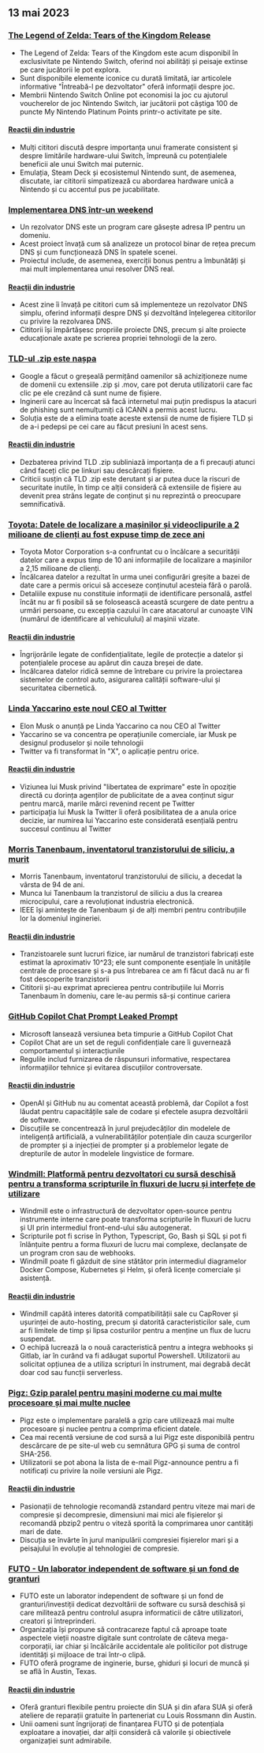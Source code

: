 

<CallToAction />

<Steps>

## 13 mai 2023

### [The Legend of Zelda: Tears of the Kingdom Release](https://www.zelda.com/tears-of-the-kingdom/)

- The Legend of Zelda: Tears of the Kingdom este acum disponibil în exclusivitate pe Nintendo Switch, oferind noi abilități și peisaje extinse pe care jucătorii le pot explora.
- Sunt disponibile elemente iconice cu durată limitată, iar articolele informative "Întreabă-l pe dezvoltator" oferă informații despre joc.
- Membrii Nintendo Switch Online pot economisi la joc cu ajutorul voucherelor de joc Nintendo Switch, iar jucătorii pot câștiga 100 de puncte My Nintendo Platinum Points printr-o activitate pe site.

#### [Reacții din industrie](http://news.ycombinator.com/item?id=35912318)

- Mulți cititori discută despre importanța unui framerate consistent și despre limitările hardware-ului Switch, împreună cu potențialele beneficii ale unui Switch mai puternic.
- Emulația, Steam Deck și ecosistemul Nintendo sunt, de asemenea, discutate, iar cititorii simpatizează cu abordarea hardware unică a Nintendo și cu accentul pus pe jucabilitate.

### [Implementarea DNS într-un weekend](https://implement-dns.wizardzines.com/)

- Un rezolvator DNS este un program care găsește adresa IP pentru un domeniu.
- Acest proiect învață cum să analizeze un protocol binar de rețea precum DNS și cum funcționează DNS în spatele scenei.
- Proiectul include, de asemenea, exerciții bonus pentru a îmbunătăți și mai mult implementarea unui resolver DNS real.

#### [Reacții din industrie](http://news.ycombinator.com/item?id=35916064)

- Acest zine îi învață pe cititori cum să implementeze un rezolvator DNS simplu, oferind informații despre DNS și dezvoltând înțelegerea cititorilor cu privire la rezolvarea DNS.
- Cititorii își împărtășesc propriile proiecte DNS, precum și alte proiecte educaționale axate pe scrierea propriei tehnologii de la zero.

### [TLD-ul .zip este nașpa](https://financialstatement.zip/)

- Google a făcut o greșeală permițând oamenilor să achiziționeze nume de domenii cu extensiile .zip și .mov, care pot deruta utilizatorii care fac clic pe ele crezând că sunt nume de fișiere.
- Inginerii care au încercat să facă internetul mai puțin predispus la atacuri de phishing sunt nemulțumiți că ICANN a permis acest lucru.
- Soluția este de a elimina toate aceste extensii de nume de fișiere TLD și de a-i pedepsi pe cei care au făcut presiuni în acest sens.

#### [Reacții din industrie](http://news.ycombinator.com/item?id=35920336)

- Dezbaterea privind TLD .zip subliniază importanța de a fi precauți atunci când faceți clic pe linkuri sau descărcați fișiere.
- Criticii susțin că TLD .zip este derutant și ar putea duce la riscuri de securitate inutile, în timp ce alții consideră că extensiile de fișiere au devenit prea strâns legate de conținut și nu reprezintă o preocupare semnificativă.

### [Toyota: Datele de localizare a mașinilor și videoclipurile a 2 milioane de clienți au fost expuse timp de zece ani](https://www.bleepingcomputer.com/news/security/toyota-car-location-data-of-2-million-customers-exposed-for-ten-years/)

- Toyota Motor Corporation s-a confruntat cu o încălcare a securității datelor care a expus timp de 10 ani informațiile de localizare a mașinilor a 2,15 milioane de clienți.
- Încălcarea datelor a rezultat în urma unei configurări greșite a bazei de date care a permis oricui să acceseze conținutul acesteia fără o parolă.
- Detaliile expuse nu constituie informații de identificare personală, astfel încât nu ar fi posibil să se folosească această scurgere de date pentru a urmări persoane, cu excepția cazului în care atacatorul ar cunoaște VIN (numărul de identificare al vehiculului) al mașinii vizate.

#### [Reacții din industrie](http://news.ycombinator.com/item?id=35919133)

- Îngrijorările legate de confidențialitate, legile de protecție a datelor și potențialele procese au apărut din cauza breșei de date.
- Încălcarea datelor ridică semne de întrebare cu privire la proiectarea sistemelor de control auto, asigurarea calității software-ului și securitatea cibernetică.

### [Linda Yaccarino este noul CEO al Twitter](https://twitter.com/elonmusk/status/1657050349608501249)

- Elon Musk o anunță pe Linda Yaccarino ca nou CEO al Twitter
- Yaccarino se va concentra pe operațiunile comerciale, iar Musk pe designul produselor și noile tehnologii
- Twitter va fi transformat în "X", o aplicație pentru orice.

#### [Reacții din industrie](http://news.ycombinator.com/item?id=35917912)

- Viziunea lui Musk privind "libertatea de exprimare" este în opoziție directă cu dorința agenților de publicitate de a avea conținut sigur pentru marcă, marile mărci revenind recent pe Twitter
- participația lui Musk la Twitter îi oferă posibilitatea de a anula orice decizie, iar numirea lui Yaccarino este considerată esențială pentru succesul continuu al Twitter

### [Morris Tanenbaum, inventatorul tranzistorului de siliciu, a murit](https://spectrum.ieee.org/in-memoriam-may-2023)

- Morris Tanenbaum, inventatorul tranzistorului de siliciu, a decedat la vârsta de 94 de ani.
- Munca lui Tanenbaum la tranzistorul de siliciu a dus la crearea microcipului, care a revoluționat industria electronică.
- IEEE își amintește de Tanenbaum și de alți membri pentru contribuțiile lor la domeniul ingineriei.

#### [Reacții din industrie](http://news.ycombinator.com/item?id=35920261)

- Tranzistoarele sunt lucruri fizice, iar numărul de tranzistori fabricați este estimat la aproximativ 10^23; ele sunt componente esențiale în unitățile centrale de procesare și s-a pus întrebarea ce am fi făcut dacă nu ar fi fost descoperite tranzistorii
- Cititorii și-au exprimat aprecierea pentru contribuțiile lui Morris Tanenbaum în domeniu, care le-au permis să-și continue cariera

### [GitHub Copilot Chat Prompt Leaked Prompt](https://twitter.com/marvinvonhagen/status/1657060506371346432)

- Microsoft lansează versiunea beta timpurie a GitHub Copilot Chat
- Copilot Chat are un set de reguli confidențiale care îi guvernează comportamentul și interacțiunile
- Regulile includ furnizarea de răspunsuri informative, respectarea informațiilor tehnice și evitarea discuțiilor controversate.

#### [Reacții din industrie](http://news.ycombinator.com/item?id=35921375)

- OpenAI și GitHub nu au comentat această problemă, dar Copilot a fost lăudat pentru capacitățile sale de codare și efectele asupra dezvoltării de software.
- Discuțiile se concentrează în jurul prejudecăților din modelele de inteligență artificială, a vulnerabilităților potențiale din cauza scurgerilor de prompter și a injecției de prompter și a problemelor legate de drepturile de autor în modelele lingvistice de formare.

### [Windmill: Platformă pentru dezvoltatori cu sursă deschisă pentru a transforma scripturile în fluxuri de lucru și interfețe de utilizare](https://github.com/windmill-labs/windmill)

- Windmill este o infrastructură de dezvoltator open-source pentru instrumente interne care poate transforma scripturile în fluxuri de lucru și UI prin intermediul front-end-ului său autogenerat.
- Scripturile pot fi scrise în Python, Typescript, Go, Bash și SQL și pot fi înlănțuite pentru a forma fluxuri de lucru mai complexe, declanșate de un program cron sau de webhooks.
- Windmill poate fi găzduit de sine stătător prin intermediul diagramelor Docker Compose, Kubernetes și Helm, și oferă licențe comerciale și asistență.

#### [Reacții din industrie](http://news.ycombinator.com/item?id=35920082)

- Windmill capătă interes datorită compatibilității sale cu CapRover și ușurinței de auto-hosting, precum și datorită caracteristicilor sale, cum ar fi limitele de timp și lipsa costurilor pentru a menține un flux de lucru suspendat.
- O echipă lucrează la o nouă caracteristică pentru a integra webhooks și Gitlab, iar în curând va fi adăugat suportul Powershell. Utilizatorii au solicitat opțiunea de a utiliza scripturi în instrument, mai degrabă decât doar cod sau funcții serverless.

### [Pigz: Gzip paralel pentru mașini moderne cu mai multe procesoare și mai multe nuclee](https://zlib.net/pigz/)

- Pigz este o implementare paralelă a gzip care utilizează mai multe procesoare și nuclee pentru a comprima eficient datele.
- Cea mai recentă versiune de cod sursă a lui Pigz este disponibilă pentru descărcare de pe site-ul web cu semnătura GPG și suma de control SHA-256.
- Utilizatorii se pot abona la lista de e-mail Pigz-announce pentru a fi notificați cu privire la noile versiuni ale Pigz.

#### [Reacții din industrie](http://news.ycombinator.com/item?id=35914447)

- Pasionații de tehnologie recomandă zstandard pentru viteze mai mari de compresie și decompresie, dimensiuni mai mici ale fișierelor și recomandă pbzip2 pentru o viteză sporită la comprimarea unor cantități mari de date.
- Discuția se învârte în jurul manipulării compresiei fișierelor mari și a peisajului în evoluție al tehnologiei de compresie.

### [FUTO - Un laborator independent de software și un fond de granturi](https://futo.org/)

- FUTO este un laborator independent de software și un fond de granturi/investiții dedicat dezvoltării de software cu sursă deschisă și care militează pentru controlul asupra informaticii de către utilizatori, creatori și întreprinderi.
- Organizația își propune să contracareze faptul că aproape toate aspectele vieții noastre digitale sunt controlate de câteva mega-corporații, iar chiar și încălcările accidentale ale politicilor pot distruge identități și mijloace de trai într-o clipă.
- FUTO oferă programe de inginerie, burse, ghiduri și locuri de muncă și se află în Austin, Texas.

#### [Reacții din industrie](http://news.ycombinator.com/item?id=35911406)

- Oferă granturi flexibile pentru proiecte din SUA și din afara SUA și oferă ateliere de reparații gratuite în parteneriat cu Louis Rossmann din Austin.
- Unii oameni sunt îngrijorați de finanțarea FUTO și de potențiala exploatare a inovației, dar alții consideră că valorile și obiectivele organizației sunt admirabile.

</Steps>

